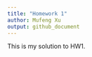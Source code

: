 ```yaml
---
title: "Homework 1"
author: Mufeng Xu
output: github_document
---
```


This is my solution to HW1.

